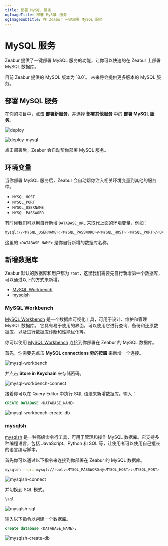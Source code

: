 ```yaml
---
title: 部署 MySQL 服务
ogImageTitle: 部署 MySQL 服务
ogImageSubtitle: 在 Zeabur 一键部署 MySQL 服务
---
```



# MySQL 服务

Zeabur 提供了一键部署 MySQL 服务的功能，让你可以快速的在 Zeabur 上部署 MySQL 数据库。

<Callout type="info" emoji="ℹ️">
  目前 Zeabur 提供的 MySQL 版本为 `8.0`。
  未来将会提供更多版本的 MySQL 服务。
</Callout>

## 部署 MySQL 服务

在你的项目中，点击 **部署新服务**，并选择 **部署其他服务** 中的 **部署 MySQL 服务**。

![deploy](/deploy/common/select-service.en-US.png)

![deploy-mysql](/databases/deploy-mysql.zh-CN.png)

点击部署后，Zeabur 会自动帮你部署 MySQL 服务。

## 环境变量

当你部署 MySQL 服务后，Zeabur 会自动帮你注入相关环境变量到其他的服务中。

 - `MYSQL_HOST`
 - `MYSQL_PORT`
 - `MYSQL_USERNAME`
 - `MYSQL_PASSWORD`

有时候我们可以用自行新增 `DATABASE_URL` 来取代上面的环境变量，例如：

```bash copy
mysql://<MYSQL_USERNAME>:<MYSQL_PASSWORD>@<MYSQL_HOST>:<MYSQL_PORT>/<DATABASE_NAME>
```

这里的 `<DATABASE_NAME>` 是你自行新增的数据库名称。

## 新增数据库

Zeabur 默认的数据库和用户都为 `root`，这里我们需要先自行新增第一个数据库，可以通过以下的方式来新增。

 - [MySQL Workbench](#mysql-workbench)
 - [mysqlsh](#mysqlsh)

### MySQL Workbench

[MySQL Workbench](https://www.mysql.com/products/workbench/) 是一个数据库可视化工具，可用于设计、维护和管理 MySQL 数据库。
它具有易于使用的界面，可以使用它进行查询、备份和还原数据库，以及进行数据库诊断和性能优化等。

你可以使用 [MySQL Workbench](https://www.mysql.com/products/workbench/) 连接到你部署在 Zeabur 的 MySQL 数据库。

首先，你需要先点击 **MySQL connections 旁的按鈕** 来新增一个连接。

![mysql-workbench](/databases/mysql/mysql-workbench.png)

并点击 **Store in Keychain** 来存储密码。

![mysql-workbench-connect](/databases/mysql/mysql-workbench-connect.png)

接着你可以在 Query Editor 中执行 SQL 语法来新增数据库。输入：

```sql copy
CREATE DATABASE <DATABASE_NAME>
```

![mysql-workbench-create-db](/databases/mysql/mysql-workbench-create-db.png)

### mysqlsh

[mysqlsh](https://dev.mysql.com/doc/mysql-shell/8.0/en/) 是一种高级命令行工具，可用于管理和操作 MySQL 数据库。它支持多种编程语言，包括 JavaScript、Python 和 SQL 等，让使用者可以使用自己擅长的语言编写脚本。

首先你可以通过以下指令来连接到你部署在 Zeabur 的 MySQL 数据库。

```bash copy
mysqlsh --uri mysql://root:<MYSQL_PASSWORD>@<MYSQL_HOST>:<MYSQL_PORT>
```

![mysqlsh-connect](/databases/mysql/mysqlsh-connect.png)

并切换到 SQL 模式。

```bash copy
\sql
```

![mysqlsh-sql](/databases/mysql/mysqlsh-sql.png)

输入以下指令以创建一个数据库。

```sql copy
create database <DATABASE_NAME>;
```

![mysqlsh-create-db](/databases/mysql/mysqlsh-create-db.png)
